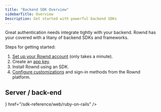 ```yaml
---
title: "Backend SDK Overview"
sidebarTitle: Overview
Description: Get started with powerful backend SDKs
---
```


Great authentication needs integrate tightly with your backend. Rownd has your covered with a litany of backend SDKs and frameworks.  

Steps for getting started:
1. [Set up your Rownd account](/welcome/getting-started) (only takes a minute).
2. Create an [app key](/configuration/app-credentials).
3. Install Rownd using an SDK.
4. [Configure customizations](/configuration/overview) and sign-in methods from the Rownd platform.

## Server / back-end
<CardGroup>
    <Card
        title="Django"
        icon="python"
        href="/sdk-reference/web/django--python"
    />
    <Card
        title=".NET Core"
        icon="microsoft"
        href="/sdk-reference/web/net-core"
    />
    <Card
        title="Node.js"
        icon="node"
        href="/sdk-reference/web/node-js"
    />
    <Card
        title="Ruby on Rails"
        icon={<svg
                className="h-6 w-6 bg-primary dark:bg-primary-light"
                style={{
                    "WebkitMaskImage": "url('/images/ruby-on-rails.svg')",
                    "WebkitMaskRepeat": "no-repeat",
                    "WebkitMaskPosition": "center center",
                }}
            />}
        href="/sdk-reference/web/ruby-on-rails"
    />
    <Card
        title="WordPress / WooCommerce"
        icon="wordpress"
        href="/sdk-reference/web/wordpress---woocommerce"
    />
</CardGroup>
